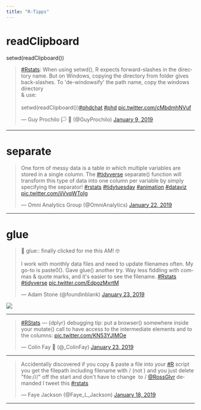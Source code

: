 ```yaml
---
title: "R-Tipps"
---
```


# readClipboard

setwd(readClipboard())


<blockquote class="twitter-tweet" data-lang="en"><p lang="en" dir="ltr"><a href="https://twitter.com/hashtag/Rstats?src=hash&amp;ref_src=twsrc%5Etfw">#Rstats</a>: When using setwd(), R expects forward-slashes in the directory name. But on Windows, copying the directory from folder gives back-slashes. To &#39;de-windowsify&#39; the path name, copy the windows directory <br>&amp; use:<br><br>setwd(readClipboard())<a href="https://twitter.com/hashtag/phdchat?src=hash&amp;ref_src=twsrc%5Etfw">#phdchat</a> <a href="https://twitter.com/hashtag/phd?src=hash&amp;ref_src=twsrc%5Etfw">#phd</a> <a href="https://t.co/cMbdmhNVuf">pic.twitter.com/cMbdmhNVuf</a></p>&mdash; Guy Prochilo 🏳️
🌈 (@GuyProchilo) <a href="https://twitter.com/GuyProchilo/status/1083117541210370048?ref_src=twsrc%5Etfw">January 9, 2019</a></blockquote>
<script async src="https://platform.twitter.com/widgets.js" charset="utf-8"></script>

---

# separate



<blockquote class="twitter-tweet" data-lang="en"><p lang="en" dir="ltr">One form of messy data is a table in which multiple variables are stored in a single column. The <a href="https://twitter.com/hashtag/tidyverse?src=hash&amp;ref_src=twsrc%5Etfw">#tidyverse</a> separate() function will transform this type of data into one column per variable by simply specifying the separator! <a href="https://twitter.com/hashtag/rstats?src=hash&amp;ref_src=twsrc%5Etfw">#rstats</a> <a href="https://twitter.com/hashtag/tidytuesday?src=hash&amp;ref_src=twsrc%5Etfw">#tidytuesday</a> <a href="https://twitter.com/hashtag/animation?src=hash&amp;ref_src=twsrc%5Etfw">#animation</a> <a href="https://twitter.com/hashtag/dataviz?src=hash&amp;ref_src=twsrc%5Etfw">#dataviz</a> <a href="https://t.co/jjVvqWToIg">pic.twitter.com/jjVvqWToIg</a></p>&mdash; Omni Analytics Group (@OmniAnalytics) <a href="https://twitter.com/OmniAnalytics/status/1087740310699032576?ref_src=twsrc%5Etfw">January 22, 2019</a></blockquote>
<script async src="https://platform.twitter.com/widgets.js" charset="utf-8"></script>


---

# glue

<blockquote class="twitter-tweet" data-lang="en"><p lang="en" dir="ltr">🤩 glue:: finally clicked for me this AM! 🤓<br><br>I work with monthly data files and need to update filenames often. My go-to is paste0(). Gave glue() another try. Way less fiddling with commas &amp; quote marks, and it&#39;s easier to see the filename. <a href="https://twitter.com/hashtag/Rstats?src=hash&amp;ref_src=twsrc%5Etfw">#Rstats</a> <a href="https://twitter.com/hashtag/tidyverse?src=hash&amp;ref_src=twsrc%5Etfw">#tidyverse</a> <a href="https://t.co/EdpozMxrtM">pic.twitter.com/EdpozMxrtM</a></p>&mdash; Adam Stone (@foundinblank) <a href="https://twitter.com/foundinblank/status/1088025539191939073?ref_src=twsrc%5Etfw">January 23, 2019</a></blockquote>
<script async src="https://platform.twitter.com/widgets.js" charset="utf-8"></script>

![](images/DxlxObOW0AASiaP.png)

---


<blockquote class="twitter-tweet" data-lang="en"><p lang="en" dir="ltr"><a href="https://twitter.com/hashtag/RStats?src=hash&amp;ref_src=twsrc%5Etfw">#RStats</a> — {dplyr} debugging tip: put a browser() somewhere inside your mutate() call to have access to the intermediate elements and to the columns: <a href="https://t.co/KN53YJIMOe">pic.twitter.com/KN53YJIMOe</a></p>&mdash; Colin Fay 🤘 (@_ColinFay) <a href="https://twitter.com/_ColinFay/status/1088022736117645314?ref_src=twsrc%5Etfw">January 23, 2019</a></blockquote>
<script async src="https://platform.twitter.com/widgets.js" charset="utf-8"></script>

---

<blockquote class="twitter-tweet" data-lang="en"><p lang="en" dir="ltr">Accidentally discovered if you copy &amp; paste a file into your <a href="https://twitter.com/hashtag/R?src=hash&amp;ref_src=twsrc%5Etfw">#R</a> script you get the filepath including filename with / (not \) and you just delete &quot;file:///&quot; off the start and don&#39;t have to change \ to / <a href="https://twitter.com/RossGlvr?ref_src=twsrc%5Etfw">@RossGlvr</a> demanded I tweet this <a href="https://twitter.com/hashtag/rstats?src=hash&amp;ref_src=twsrc%5Etfw">#rstats</a></p>&mdash; Faye Jackson (@Faye_L_Jackson) <a href="https://twitter.com/Faye_L_Jackson/status/1086235176269688832?ref_src=twsrc%5Etfw">January 18, 2019</a></blockquote>
<script async src="https://platform.twitter.com/widgets.js" charset="utf-8"></script>


---


